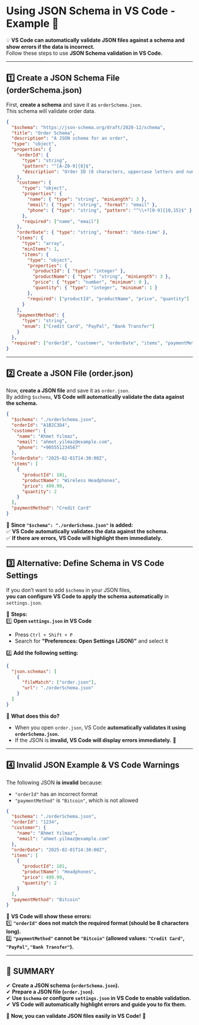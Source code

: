 # **Using JSON Schema in VS Code - Example** 🚀

💡 **VS Code can automatically validate JSON files against a schema and show errors if the data is incorrect.**  
Follow these steps to use **JSON Schema validation in VS Code.**

---

## **1️⃣ Create a JSON Schema File (orderSchema.json)**

First, **create a schema** and save it as `orderSchema.json`.  
This schema will validate order data.

```json
{
  "$schema": "https://json-schema.org/draft/2020-12/schema",
  "title": "Order Schema",
  "description": "A JSON schema for an order",
  "type": "object",
  "properties": {
    "orderId": {
      "type": "string",
      "pattern": "^[A-Z0-9]{8}$",
      "description": "Order ID (8 characters, uppercase letters and numbers)"
    },
    "customer": {
      "type": "object",
      "properties": {
        "name": { "type": "string", "minLength": 3 },
        "email": { "type": "string", "format": "email" },
        "phone": { "type": "string", "pattern": "^\\+?[0-9]{10,15}$" }
      },
      "required": ["name", "email"]
    },
    "orderDate": { "type": "string", "format": "date-time" },
    "items": {
      "type": "array",
      "minItems": 1,
      "items": {
        "type": "object",
        "properties": {
          "productId": { "type": "integer" },
          "productName": { "type": "string", "minLength": 3 },
          "price": { "type": "number", "minimum": 0 },
          "quantity": { "type": "integer", "minimum": 1 }
        },
        "required": ["productId", "productName", "price", "quantity"]
      }
    },
    "paymentMethod": {
      "type": "string",
      "enum": ["Credit Card", "PayPal", "Bank Transfer"]
    }
  },
  "required": ["orderId", "customer", "orderDate", "items", "paymentMethod"]
}
```

---

## **2️⃣ Create a JSON File (order.json)**

Now, **create a JSON file** and save it as `order.json`.  
By adding `$schema`, **VS Code will automatically validate the data against the schema.**

```json
{
  "$schema": "./orderSchema.json",
  "orderId": "A1B2C3D4",
  "customer": {
    "name": "Ahmet Yılmaz",
    "email": "ahmet.yilmaz@example.com",
    "phone": "+905551234567"
  },
  "orderDate": "2025-02-01T14:30:00Z",
  "items": [
    {
      "productId": 101,
      "productName": "Wireless Headphones",
      "price": 499.99,
      "quantity": 2
    }
  ],
  "paymentMethod": "Credit Card"
}
```

🔹 **Since `"$schema": "./orderSchema.json"` is added:**  
✅ **VS Code automatically validates the data against the schema.**  
✅ **If there are errors, VS Code will highlight them immediately.**

---

## **3️⃣ Alternative: Define Schema in VS Code Settings**

If you don’t want to add `$schema` in your JSON files,  
**you can configure VS Code to apply the schema automatically** in `settings.json`.

📌 **Steps:**  
1️⃣ **Open `settings.json` in VS Code**

- Press `Ctrl + Shift + P`
- Search for **"Preferences: Open Settings (JSON)"** and select it

2️⃣ **Add the following setting:**

```json
{
  "json.schemas": [
    {
      "fileMatch": ["order.json"],
      "url": "./orderSchema.json"
    }
  ]
}
```

🔹 **What does this do?**

- When you open `order.json`, VS Code **automatically validates it using `orderSchema.json`.**
- If the JSON is **invalid, VS Code will display errors immediately.** 🚀

---

## **4️⃣ Invalid JSON Example & VS Code Warnings**

The following JSON **is invalid** because:

- `"orderId"` has an incorrect format
- `"paymentMethod"` is `"Bitcoin"`, which is not allowed

```json
{
  "$schema": "./orderSchema.json",
  "orderId": "1234",
  "customer": {
    "name": "Ahmet Yılmaz",
    "email": "ahmet.yilmaz@example.com"
  },
  "orderDate": "2025-02-01T14:30:00Z",
  "items": [
    {
      "productId": 101,
      "productName": "Headphones",
      "price": 499.99,
      "quantity": 2
    }
  ],
  "paymentMethod": "Bitcoin"
}
```

🛑 **VS Code will show these errors:**  
1️⃣ **`"orderId"` does not match the required format (should be 8 characters long).**  
2️⃣ **`"paymentMethod"` cannot be `"Bitcoin"` (allowed values: `"Credit Card"`, `"PayPal"`, `"Bank Transfer"`).**

---

## **🎯 SUMMARY**

✔ **Create a JSON schema (`orderSchema.json`).**  
✔ **Prepare a JSON file (`order.json`).**  
✔ **Use `$schema` or configure `settings.json` in VS Code to enable validation.**  
✔ **VS Code will automatically highlight errors and guide you to fix them.**

🚀 **Now, you can validate JSON files easily in VS Code!** 🎯
